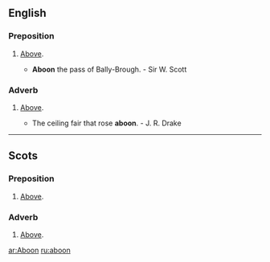 ==English==

===Preposition===
{{en-prep}}

# {{context|Scottish English|Provincial English}} [[above|Above]].
#* '''Aboon''' the pass of Bally-Brough. - Sir W. Scott

===Adverb===
{{en-adv|-}}

# {{context|Scottish English|Provincial English}} [[above|Above]].
#* The ceiling fair that rose '''aboon'''. - J. R. Drake

----

==Scots==

===Preposition===
{{sco-prep}}

# [[above|Above]].

===Adverb===
{{sco-adv|-}}

# [[above|Above]].

[[ar:Aboon]]
[[ru:aboon]]